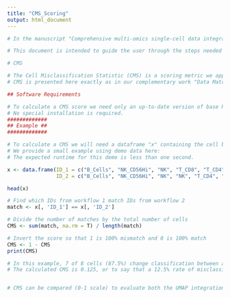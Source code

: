 ```yaml
---
title: "CMS_Scoring"
output: html_document
---
```


```r
# In the manuscript "Comprehensive multi-omics single-cell data integration reveals greater heterogeneity in the human immune system" we refer to a Cell Misclassification Statistic  (CMS). CMS is applied exactly as in our recent publication "Data Matrix Normalization and Merging Strategies Minimize Batch-specific Systemic Variation in scRNA-Seq Data", which is freely available at https://www.biorxiv.org/content/10.1101/2021.08.18.456898v1

# This document is intended to guide the user through the steps needed to reproduce the CMS calculation.

# CMS

# The Cell Misclassification Statistic (CMS) is a scoring metric we apply to evaluate whether cells in a single-cell RNA-seq experiment retain the same classification variable (e.g. cell type, function, state) between replicate dataset analyses.
# CMS is presented here exactly as in our complementary work "Data Matrix Normalization and Merging Strategies Minimize Batch-specific Systemic Variation in scRNA-Seq Data" which is freely available at https://www.biorxiv.org/content/10.1101/2021.08.18.456898v1.

## Software Requirements

# To calculate a CMS score we need only an up-to-date version of base R (tested on R 4.0.5 running on MacOS 11.5)
# No special installation is required.
#############
## Example ##
#############

# To calculate a CMS we will need a dataframe "x" containing the cell barcodes and the classifications which we wish to test (one row for each cell).
# We provide a small example using demo data here:
# The expected runtime for this demo is less than one second.

x <- data.frame(ID_1 = c("B_Cells", "NK_CD56Hi", "NK", "T_CD8", "T_CD4", "NK", "NK", "Monocyte"),
                ID_2 = c("B_Cells", "NK_CD56Hi", "NK", "NK", "T_CD4", "NK", "NK", "Monocyte"))

head(x)

# Find which IDs from workflow 1 match IDs from workflow 2
match <- x[, 'ID_1'] == x[, 'ID_2']

# Divide the number of matches by the total number of cells
CMS <- sum(match, na.rm = T) / length(match)

# Invert the score so that 1 is 100% mismatch and 0 is 100% match
CMS <- 1 - CMS
print(CMS)

# In this example, 7 of 8 cells (87.5%) change classification between analyses (represented by ID_1 and ID_2).
# The calculated CMS is 0.125, or to say that a 12.5% rate of misclassification is occurring between analyses.


# CMS can be compared (0-1 scale) to evaluate both the UMAP integration and the cell classification fidelity of a given dataset integration workflow.

```
